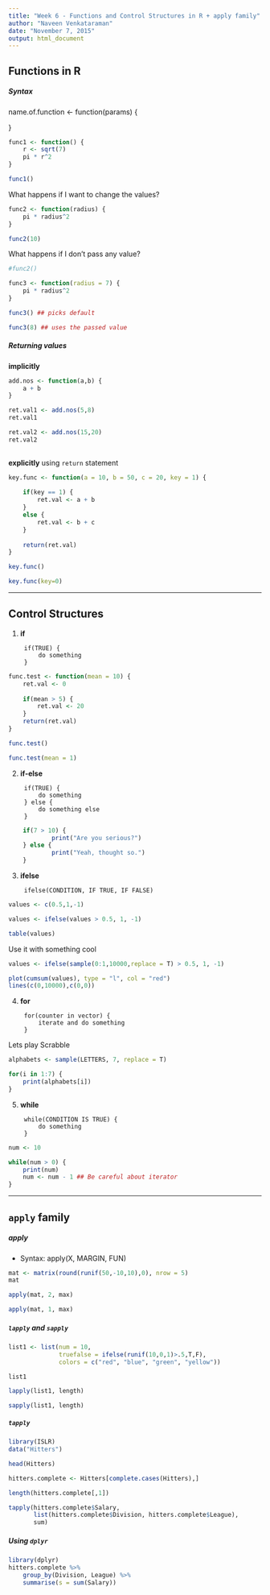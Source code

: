 ```yaml
---
title: "Week 6 - Functions and Control Structures in R + apply family"
author: "Naveen Venkataraman"
date: "November 7, 2015"
output: html_document
---
```


## Functions in R

##### Syntax

name.of.function <- function(params) {

}

```r
func1 <- function() {
    r <- sqrt(7)
    pi * r^2
}

func1()
```

What happens if I want to change the values?

```r
func2 <- function(radius) {
    pi * radius^2
}

func2(10)

```

What happens if I don't pass any value?

```r
#func2()
```

```r
func3 <- function(radius = 7) {
    pi * radius^2
}

func3() ## picks default

func3(8) ## uses the passed value
```

##### Returning values

__implicitly__

```r
add.nos <- function(a,b) {
    a + b
}

ret.val1 <- add.nos(5,8)
ret.val1

ret.val2 <- add.nos(15,20)
ret.val2
    
```

__explicitly__ using ```return``` statement 

```r
key.func <- function(a = 10, b = 50, c = 20, key = 1) {
    
    if(key == 1) {
        ret.val <- a + b
    }
    else {
        ret.val <- b + c
    }
    
    return(ret.val)
}

key.func()

key.func(key=0)

```

---

## Control Structures

1. **if**

        if(TRUE) {
            do something
        }
        
```r
func.test <- function(mean = 10) {
    ret.val <- 0
    
    if(mean > 5) {
        ret.val <- 20    
    }
    return(ret.val)
}

func.test()

func.test(mean = 1)

```

2. **if-else**

        if(TRUE) {
            do something
        } else {
            do something else
        }

```r

    if(7 > 10) {
            print("Are you serious?")
    } else {
            print("Yeah, thought so.")
    }

```


3. **ifelse**

        ifelse(CONDITION, IF TRUE, IF FALSE)

```r

values <- c(0.5,1,-1)

values <- ifelse(values > 0.5, 1, -1)

table(values)
```

Use it with something cool

```r
values <- ifelse(sample(0:1,10000,replace = T) > 0.5, 1, -1)

plot(cumsum(values), type = "l", col = "red")
lines(c(0,10000),c(0,0))
```

4. **for**

        for(counter in vector) {
            iterate and do something
        }

Lets play Scrabble

```r
alphabets <- sample(LETTERS, 7, replace = T)

for(i in 1:7) {
    print(alphabets[i])
}
```

5. **while**

        while(CONDITION IS TRUE) {
            do something
        }

```r
num <- 10

while(num > 0) {
    print(num)
    num <- num - 1 ## Be careful about iterator
}
```

---

## ```apply``` family

##### apply

+ Syntax: apply(X, MARGIN, FUN)

```r
mat <- matrix(round(runif(50,-10,10),0), nrow = 5)
mat

apply(mat, 2, max)

apply(mat, 1, max)
```

##### ```lapply``` and ```sapply```

```r

list1 <- list(num = 10, 
              truefalse = ifelse(runif(10,0,1)>.5,T,F), 
              colors = c("red", "blue", "green", "yellow"))

list1

lapply(list1, length)

sapply(list1, length)
```

##### ```tapply```

```r
library(ISLR)
data("Hitters")

head(Hitters)

hitters.complete <- Hitters[complete.cases(Hitters),]

length(hitters.complete[,1])

tapply(hitters.complete$Salary,
       list(hitters.complete$Division, hitters.complete$League),
       sum)
```

##### Using ```dplyr```

```r
library(dplyr)
hitters.complete %>%
    group_by(Division, League) %>%
    summarise(s = sum(Salary))
```

